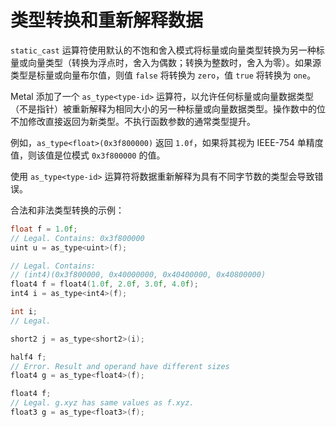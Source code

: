 # 类型转换和重新解释数据

<OrigninalPDF title="2.20 Type Conversions and Re-interpreting Data" />

`static_cast` 运算符使用默认的不饱和舍入模式将标量或向量类型转换为另一种标量或向量类型（转换为浮点时，舍入为偶数；转换为整数时，舍入为零）。如果源类型是标量或向量布尔值，则值 `false` 将转换为 `zero`，值 `true` 将转换为 `one`。

Metal 添加了一个 `as_type<type-id>` 运算符，以允许任何标量或向量数据类型（不是指针）被重新解释为相同大小的另一种标量或向量数据类型。操作数中的位不加修改直接返回为新类型。不执行函数参数的通常类型提升。

例如，`as_type<float>(0x3f800000)` 返回 `1.0f`，如果将其视为 IEEE-754 单精度值，则该值是位模式 `0x3f800000` 的值。

使用 `as_type<type-id>` 运算符将数据重新解释为具有不同字节数的类型会导致错误。

合法和非法类型转换的示例：

```c
float f = 1.0f;
// Legal. Contains: 0x3f800000
uint u = as_type<uint>(f);

// Legal. Contains:
// (int4)(0x3f800000, 0x40000000, 0x40400000, 0x40800000)
float4 f = float4(1.0f, 2.0f, 3.0f, 4.0f);
int4 i = as_type<int4>(f);

int i;
// Legal.

short2 j = as_type<short2>(i);

half4 f;
// Error. Result and operand have different sizes
float4 g = as_type<float4>(f);

float4 f;
// Legal. g.xyz has same values as f.xyz.
float3 g = as_type<float3>(f);
```
